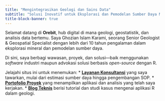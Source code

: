 ```yaml
---
title: "Mengintegrasikan Geologi dan Sains Data"
subtitle: "Solusi Inovatif untuk Eksplorasi dan Pemodelan Sumber Daya Mineral"
title-block-banner: true
---
```


Selamat datang di **Orebit**, hub digital di mana geologi, geostatistik, dan analisis data bertemu. Saya Ghozian Islam Karami, seorang Senior Geologist & Geospatial Specialist dengan lebih dari 10 tahun pengalaman dalam eksplorasi mineral dan pemodelan sumber daya.

Di sini, saya berbagi wawasan, proyek, dan solusi—baik menggunakan *software* industri maupun advokasi solusi berbasis *open-source* dengan R.

Jelajahi situs ini untuk menemukan:
* **[Layanan Konsultansi](./services.qmd)** yang saya tawarkan, mulai dari estimasi sumber daya hingga pengembangan SOP.
* **[Portofolio Proyek](./portfolio.qmd)** yang menampilkan aplikasi dan analisis yang telah saya kerjakan.
* **[Blog Teknis](./blog.qmd)** berisi tutorial dan studi kasus mengenai aplikasi R dalam geologi.